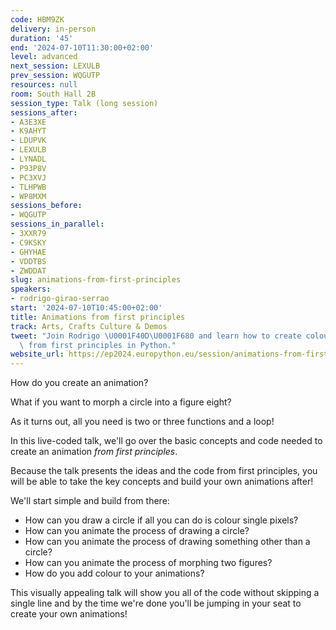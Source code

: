 ```yaml
---
code: HBM9ZK
delivery: in-person
duration: '45'
end: '2024-07-10T11:30:00+02:00'
level: advanced
next_session: LEXULB
prev_session: WQGUTP
resources: null
room: South Hall 2B
session_type: Talk (long session)
sessions_after:
- A3E3XE
- K9AHYT
- LDUPVK
- LEXULB
- LYNADL
- P93P8V
- PC3XVJ
- TLHPWB
- WP8MXM
sessions_before:
- WQGUTP
sessions_in_parallel:
- 3XXR79
- C9KSKY
- GHYHAE
- VDDTBS
- ZWDDAT
slug: animations-from-first-principles
speakers:
- rodrigo-girao-serrao
start: '2024-07-10T10:45:00+02:00'
title: Animations from first principles
track: Arts, Crafts Culture & Demos
tweet: "Join Rodrigo \U0001F40D\U0001F680 and learn how to create colourful animations\
  \ from first principles in Python."
website_url: https://ep2024.europython.eu/session/animations-from-first-principles
---
```


How do you create an animation?

What if you want to morph a circle into a figure eight?

As it turns out, all you need is two or three functions and a loop!

In this live-coded talk, we'll go over the basic concepts and code needed to create an animation _from first principles_.

Because the talk presents the ideas and the code from first principles, you will be able to take the key concepts and build your own animations after!

We'll start simple and build from there:

 - How can you draw a circle if all you can do is colour single pixels?
 - How can you animate the process of drawing a circle?
 - How can you animate the process of drawing something other than a circle?
 - How can you animate the process of morphing two figures?
 - How do you add colour to your animations?

This visually appealing talk will show you all of the code without skipping a single line and by the time we're done you'll be jumping in your seat to create your own animations!
